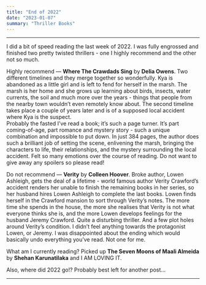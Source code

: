 ```yaml
---
title: "End of 2022"
date: "2023-01-07"
summary: "Thriller Books"
---
```


---

I did a bit of speed reading the last week of 2022. I was fully engrossed and finished two pretty twisted thrillers - one I highly recommend and the other not so much.

Highly recommend — **Where The Crawdads Sing** by **Delia Owens**. Two different timelines and they merge together so wonderfully. Kya is abandoned as a little girl and is left to fend for herself in the marsh. The marsh is her home and she grows up learning about birds, insects, water currents, the soil and much more over the years - things that people from the nearby town wouldn’t even remotely know about. The second timeline takes place a couple of years later and is of a supposed local accident where Kya is the suspect.  
Probably the fasted I’ve read a book; it’s such a page turner. It’s part coming-of-age, part romance and mystery story - such a unique combination and impossible to put down. In just 384 pages, the author does such a brilliant job of setting the scene, enlivening the marsh, bringing the characters to life, their relationships, and the mystery surrounding the local accident. Felt so many emotions over the course of reading. Do not want to give away any spoilers so please read!

Do not recommend — **Verity** by **Colleen Hoover**. Broke author, Lowen Ashleigh, gets the deal of a lifetime - world famous author Verity Crawford’s accident renders her unable to finish the remaining books in her series, so her husband hires Lowen Ashleigh to complete the last books.
Lowen finds herself in the Crawford mansion to sort through Verity’s notes. The more time she spends in the house, the more she realises that Verity is not what everyone thinks she is, and the more Lowen develops feelings for the husband Jeremy Crawford.
Quite a disturbing thriller. And a few plot holes around Verity’s condition. I didn’t feel anything towards the protagonist Lowen, or Jeremy. I was disappointed about the ending which would basically undo everything you’ve read. Not one for me.

What am I currently reading? Picked up **The Seven Moons of Maali Almeida** by **Shehan Karunatilaka** and I AM LOVING IT.

Also, where did 2022 go!? Probably best left for another post...

---
